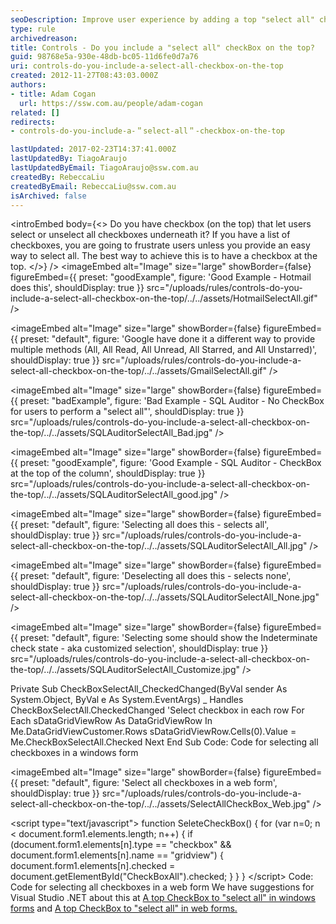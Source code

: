 ```yaml
---
seoDescription: Improve user experience by adding a top "select all" checkbox for easy management of checkboxes in lists.
type: rule
archivedreason:
title: Controls - Do you include a "select all" checkBox on the top?
guid: 98768e5a-930e-48db-bc05-11d6fe0d7a76
uri: controls-do-you-include-a-select-all-checkbox-on-the-top
created: 2012-11-27T08:43:03.000Z
authors:
- title: Adam Cogan
  url: https://ssw.com.au/people/adam-cogan
related: []
redirects:
- controls-do-you-include-a-＂select-all＂-checkbox-on-the-top

lastUpdated: 2017-02-23T14:37:41.000Z
lastUpdatedBy: TiagoAraujo
lastUpdatedByEmail: TiagoAraujo@ssw.com.au
createdBy: RebeccaLiu
createdByEmail: RebeccaLiu@ssw.com.au
isArchived: false
---
```


<introEmbed
  body={<>
Do you have checkbox (on the top) that let users select or unselect all checkboxes underneath it? If you have a list of checkboxes, you are going to frustrate users unless you provide an easy way to select all. The best way to achieve this is to have a checkbox at the top.
  </>}
/>
<imageEmbed
  alt="Image"
  size="large"
  showBorder={false}
  figureEmbed={{
    preset: "goodExample",
    figure: 'Good Example - Hotmail does this',
    shouldDisplay: true
  }}
  src="/uploads/rules/controls-do-you-include-a-select-all-checkbox-on-the-top/../../assets/HotmailSelectAll.gif"
/>


<imageEmbed
  alt="Image"
  size="large"
  showBorder={false}
  figureEmbed={{
    preset: "default",
    figure: 'Google have done it a different way to provide multiple methods (All, All Read, All Unread, All Starred, and All Unstarred)',
    shouldDisplay: true
  }}
  src="/uploads/rules/controls-do-you-include-a-select-all-checkbox-on-the-top/../../assets/GmailSelectAll.gif"
/>

<imageEmbed
  alt="Image"
  size="large"
  showBorder={false}
  figureEmbed={{
    preset: "badExample",
    figure: 'Bad Example - SQL Auditor - No CheckBox for users to perform a "select all"',
    shouldDisplay: true
  }}
  src="/uploads/rules/controls-do-you-include-a-select-all-checkbox-on-the-top/../../assets/SQLAuditorSelectAll\_Bad.jpg"
/>

<imageEmbed
  alt="Image"
  size="large"
  showBorder={false}
  figureEmbed={{
    preset: "goodExample",
    figure: 'Good Example - SQL Auditor - CheckBox at the top of the column',
    shouldDisplay: true
  }}
  src="/uploads/rules/controls-do-you-include-a-select-all-checkbox-on-the-top/../../assets/SQLAuditorSelectAll\_good.jpg"
/>


<imageEmbed
  alt="Image"
  size="large"
  showBorder={false}
  figureEmbed={{
    preset: "default",
    figure: 'Selecting all does this - selects all',
    shouldDisplay: true
  }}
  src="/uploads/rules/controls-do-you-include-a-select-all-checkbox-on-the-top/../../assets/SQLAuditorSelectAll\_All.jpg"
/>


<imageEmbed
  alt="Image"
  size="large"
  showBorder={false}
  figureEmbed={{
    preset: "default",
    figure: 'Deselecting all does this - selects none',
    shouldDisplay: true
  }}
  src="/uploads/rules/controls-do-you-include-a-select-all-checkbox-on-the-top/../../assets/SQLAuditorSelectAll\_None.jpg"
/>


<imageEmbed
  alt="Image"
  size="large"
  showBorder={false}
  figureEmbed={{
    preset: "default",
    figure: 'Selecting some should show the Indeterminate check state - aka customized selection',
    shouldDisplay: true
  }}
  src="/uploads/rules/controls-do-you-include-a-select-all-checkbox-on-the-top/../../assets/SQLAuditorSelectAll\_Customize.jpg"
/>

Private Sub CheckBoxSelectAll\_CheckedChanged(ByVal sender As System.Object, ByVal e As System.EventArgs) \_
Handles CheckBoxSelectAll.CheckedChanged
'Select checkbox in each row
For Each sDataGridViewRow As DataGridViewRow In Me.DataGridViewCustomer.Rows
sDataGridViewRow.Cells(0).Value = Me.CheckBoxSelectAll.Checked
Next
End Sub
Code: Code for selecting all checkboxes in a windows form

<imageEmbed
  alt="Image"
  size="large"
  showBorder={false}
  figureEmbed={{
    preset: "default",
    figure: 'Select all checkboxes in a web form',
    shouldDisplay: true
  }}
  src="/uploads/rules/controls-do-you-include-a-select-all-checkbox-on-the-top/../../assets/SelectAllCheckBox\_Web.jpg"
/>

&lt;script type="text/javascript"&gt;
function SeleteCheckBox()
{
for (var n=0; n &lt; document.form1.elements.length; n++)
{
if (document.form1.elements[n].type == "checkbox" && document.form1.elements[n].name == "gridview")
{
document.form1.elements[n].checked = document.getElementById("CheckBoxAll").checked;
}
}
}
&lt;/script&gt;
 Code: Code for selecting all checkboxes in a web form
We have suggestions for Visual Studio .NET about this at [A top CheckBox to "select all" in windows forms](http://www.ssw.com.au/ssw/Standards/BetterSoftwareSuggestions/MSForm.aspx#SelectAllCheckWindows) and [A top CheckBox to "select all" in web forms.](http://www.ssw.com.au/ssw/Standards/BetterSoftwareSuggestions/MSAjax.aspx#SelectAllCheckWeb)
